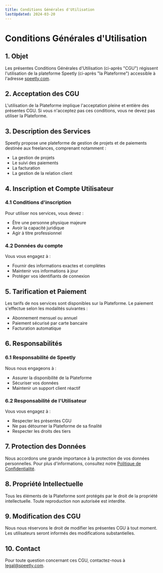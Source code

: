 ```yaml
---
title: Conditions Générales d'Utilisation
lastUpdated: 2024-03-20
---
```


# Conditions Générales d'Utilisation

## 1. Objet

Les présentes Conditions Générales d'Utilisation (ci-après "CGU") régissent l'utilisation de la plateforme Speetly (ci-après "la Plateforme") accessible à l'adresse [speetly.com](https://speetly.com).

## 2. Acceptation des CGU

L'utilisation de la Plateforme implique l'acceptation pleine et entière des présentes CGU. Si vous n'acceptez pas ces conditions, vous ne devez pas utiliser la Plateforme.

## 3. Description des Services

Speetly propose une plateforme de gestion de projets et de paiements destinée aux freelances, comprenant notamment :

- La gestion de projets
- Le suivi des paiements
- La facturation
- La gestion de la relation client

## 4. Inscription et Compte Utilisateur

### 4.1 Conditions d'inscription

Pour utiliser nos services, vous devez :
- Être une personne physique majeure
- Avoir la capacité juridique
- Agir à titre professionnel

### 4.2 Données du compte

Vous vous engagez à :
- Fournir des informations exactes et complètes
- Maintenir vos informations à jour
- Protéger vos identifiants de connexion

## 5. Tarification et Paiement

Les tarifs de nos services sont disponibles sur la Plateforme. Le paiement s'effectue selon les modalités suivantes :
- Abonnement mensuel ou annuel
- Paiement sécurisé par carte bancaire
- Facturation automatique

## 6. Responsabilités

### 6.1 Responsabilité de Speetly

Nous nous engageons à :
- Assurer la disponibilité de la Plateforme
- Sécuriser vos données
- Maintenir un support client réactif

### 6.2 Responsabilité de l'Utilisateur

Vous vous engagez à :
- Respecter les présentes CGU
- Ne pas détourner la Plateforme de sa finalité
- Respecter les droits des tiers

## 7. Protection des Données

Nous accordons une grande importance à la protection de vos données personnelles. Pour plus d'informations, consultez notre [Politique de Confidentialité](/legal/confidentialite).

## 8. Propriété Intellectuelle

Tous les éléments de la Plateforme sont protégés par le droit de la propriété intellectuelle. Toute reproduction non autorisée est interdite.

## 9. Modification des CGU

Nous nous réservons le droit de modifier les présentes CGU à tout moment. Les utilisateurs seront informés des modifications substantielles.

## 10. Contact

Pour toute question concernant ces CGU, contactez-nous à [legal@speetly.com](mailto:legal@speetly.com). 